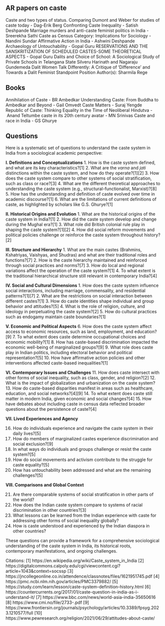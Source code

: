 ## AR papers on caste

Caste and two types of status. Comparing Dumont and Weber for studies of caste today - Dag-Erik Berg
Confronting Caste Inequality - Satish Deshpande
Marriage murders and anti-caste feminist politics in India - Sreerekha Sathi
Caste as Census Category: Implications for Sociology - Nandini Sundar
Affirmative Action in India - Ashwini Deshpande
Archaeology of Untouchability - Gopal Guru
RESERVATIONS AND THE SANSKRITIZATION OF SCHEDULED CASTES-SOME THEORETICAL ASPECTS - Gopal Guru
Dalits and Choice of School: A Sociological Study of Private Schools in Telangana State  Silveru Harinath and Nagaraju Gundemeda
Dalit Women Talk Differently: A Critique of 'Difference' and Towards a Dalit Feminist Standpoint Position  Author(s): Sharmila Rege

## Books 

Annihilation of Caste - BR Ambedkar
Understanding Caste: From Buddha to Ambedkar and Beyond - Gail Omvedt
Caste Matters - Suraj Yengde
Republic of Caste: Thinking Equality in the Time of Neoliberal Hindutva - Anand Teltumbe
caste in its 20th century avatar - MN Srinivas
Caste and race in India - GS Ghurye

## Questions

Here is a systematic set of questions to understand the caste system in India from a sociological academic perspective:

**I. Definitions and Conceptualizations**
1.  How is the caste system defined, and what are its key characteristics?[1]
2.  What are the *varna* and *jati* distinctions within the caste system, and how do they operate?[1][2]
3.  How does the caste system compare to other systems of social stratification, such as class or race?[3]
4.  What are the different theoretical approaches to understanding the caste system (e.g., structural-functionalist, Marxist)?[8]
5.  How has the understanding and definition of caste evolved over time in academic discourse?[1]
6.  What are the limitations of current definitions of caste, as highlighted by scholars like G.S. Ghurye?[1]

**II. Historical Origins and Evolution**
1.  What are the historical origins of the caste system in India?[1]
2.  How did the caste system develop and change during the Mughal era?[1]
3.  What role did British colonial rule play in shaping the caste system?[1][2]
4.  How did social reform movements and political policies challenge or reinforce the caste system throughout history?[2]

**III. Structure and Hierarchy**
1.  What are the main castes (Brahmins, Kshatriyas, Vaishyas, and Shudras) and what are their traditional roles and functions?[7]
2.  How is the caste hierarchy maintained and reinforced through social practices and norms?[7]
3.  How do local and regional variations affect the operation of the caste system?[1]
4.  To what extent is the traditional hierarchical structure still relevant in contemporary India?[4]

**IV. Social and Cultural Dimensions**
1.  How does the caste system influence social interactions, including marriage, commensality, and residential patterns?[1][7]
2.  What are the restrictions on social interaction between different castes?[1]
3.  How do caste identities shape individual and group behavior and attitudes?[5]
4.  What is the role of religion, culture, and ideology in perpetuating the caste system?[2]
5.  How do cultural practices such as endogamy maintain caste boundaries?[1]

**V. Economic and Political Aspects**
6.  How does the caste system affect access to economic resources, such as land, employment, and education?[9]
7.  To what extent does caste determine occupational choices and economic mobility?[1]
8.  How has caste-based discrimination impacted the economic well-being of marginalized groups?[9]
9.  What role does caste play in Indian politics, including electoral behavior and political representation?[5]
10.  How have affirmative action policies and other interventions affected caste-based inequalities?[1]

**VI. Contemporary Issues and Challenges**
11.  How does caste intersect with other forms of social inequality, such as class, gender, and religion?[2]
12.  What is the impact of globalization and urbanization on the caste system?
13.  How do caste-based disparities manifest in areas such as healthcare, education, and social networks?[4][9]
14.  To what extent does caste still matter in modern India, given economic and social changes?[4]
15.  How have debates about including caste in census data reflected broader questions about the persistence of caste?[4]

**VII. Lived Experiences and Agency**

16.  How do individuals experience and navigate the caste system in their daily lives?[5]
17.  How do members of marginalized castes experience discrimination and social exclusion?[9]
18.  In what ways do individuals and groups challenge or resist the caste system?[5]
19.  How do social movements and activism contribute to the struggle for caste equality?[5]
20.  How has untouchability been addressed and what are the remaining challenges?[5]

**VIII. Comparisons and Global Context**

21.  Are there comparable systems of social stratification in other parts of the world?
22.  How does the Indian caste system compare to systems of racial discrimination in other countries?[3]
23.  What lessons can be learned from the Indian experience with caste for addressing other forms of social inequality globally?
24.  How is caste understood and experienced by the Indian diaspora in other countries?

These questions can provide a framework for a comprehensive sociological understanding of the caste system in India, its historical roots, contemporary manifestations, and ongoing challenges.

Citations:
[1] https://en.wikipedia.org/wiki/Caste_system_in_India
[2] https://digitalcommons.calpoly.edu/cgi/viewcontent.cgi?article=1043&context=socssp
[3] https://jncollegeonline.co.in/attendence/classnotes/files/1621951745.pdf
[4] https://pmc.ncbi.nlm.nih.gov/articles/PMC3379882/
[5] https://study.com/learn/lesson/caste-system-definition-history.html
[6] https://countercurrents.org/2017/01/caste-question-in-india-as-i-understand-it/
[7] https://www.bbc.com/news/world-asia-india-35650616
[8] https://www.cmi.no/file/2733-.pdf
[9] https://www.frontiersin.org/journals/psychology/articles/10.3389/fpsyg.2023.1210577/full
[10] https://www.pewresearch.org/religion/2021/06/29/attitudes-about-caste/